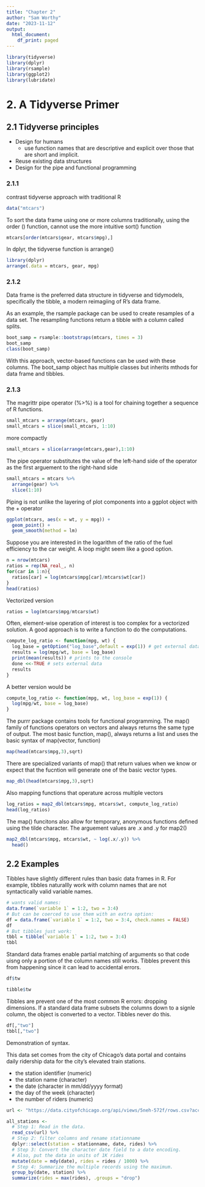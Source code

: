 ```yaml
---
title: "Chapter 2"
author: "Sam Worthy"
date: "2023-11-12"
output:
  html_document:
    df_print: paged
---
```


```r
library(tidyverse)
library(dplyr)
library(rsample)
library(ggplot2)
library(lubridate)
```


# 2. A Tidyverse Primer

## 2.1 Tidyverse principles

* Design for humans
  + use function names that are descriptive and explicit over those that are short and implicit.
* Reuse existing data structures
* Design for the pipe and functional programming

### 2.1.1

contrast tidyverse approach with traditional R

```r
data("mtcars")
```

To sort the data frame using one or more columns traditionally, using the order () function, cannot use the more intuitive sort() function

```r
mtcars[order(mtcars$gear, mtcars$mpg),]
```

In dplyr, the tidyverse function is arrange()

```r
library(dplyr)
arrange(.data = mtcars, gear, mpg)
```

### 2.1.2 

Data frame is the preferred data structure in tidyverse and tidymodels, specifically the tibble, a modern reimagiing of R's data frame.

As an example, the rsample package can be used to create resamples of a data set. The resampling functions return a tibble with a column called splits.

```r
boot_samp = rsample::bootstraps(mtcars, times = 3)
boot_samp
class(boot_samp)
```

With this approach, vector-based functions can be used with these columns. The boot_samp object has multiple classes but inherits mthods for data frame and tibbles.

### 2.1.3

The magrittr pipe operator (%>%) is a tool for chaining together a sequence of R functions.

```r
small_mtcars = arrange(mtcars, gear)
small_mtcars = slice(small_mtcars, 1:10)
```

more compactly

```r
small_mtcars = slice(arrange(mtcars,gear),1:10)
```

The pipe operator substitutes the value of the left-hand side of the operator as the first arguement to the right-hand side

```r
small_mtcars = mtcars %>% 
  arrange(gear) %>% 
  slice(1:10)
```

Piping is not unlike the layering of plot components into a ggplot object with the + operator

```r
ggplot(mtcars, aes(x = wt, y = mpg)) +
  geom_point() +
  geom_smooth(method = lm)
```

Suppose you are interested in the logarithm of the ratio of the fuel efficiency to the car weight. A loop might seem like a good option.

```r
n = nrow(mtcars)
ratios = rep(NA_real_, n)
for(car in 1:n){
  ratios[car] = log(mtcars$mpg[car]/mtcars$wt[car])
}
head(ratios)
```

Vectorized version

```r
ratios = log(mtcars$mpg/mtcars$wt)
```

Often, element-wise operation of interest is too complex for a vectorized solution. A good approach is to write a function to do the computations. 

```r
compute_log_ratio <- function(mpg, wt) {
  log_base = getOption("log_base",default = exp(1)) # get external data
  results = log(mpg/wt, base = log_base)
  print(mean(results)) # prints to the console
  done <<-TRUE # sets external data
  results
}
```

A better version would be

```r
compute_log_ratio <- function(mpg, wt, log_base = exp(1)) {
  log(mpg/wt, base = log_base)
}
```

The purrr package contains tools for functional programming. The map() family of functions operators on vectors and always returns the same type of output. The most basic function, map(), always returns a list and uses the basic syntax of map(vector, function)

```r
map(head(mtcars$mpg,3),sqrt)
```

There are specialized variants of map() that return values when we know or expect that the fucntion will generate one of the basic vector types. 

```r
map_dbl(head(mtcars$mpg,3),sqrt)
```

Also mapping functions that operature across multiple vectors

```r
log_ratios = map2_dbl(mtcars$mpg, mtcars$wt, compute_log_ratio)
head(log_ratios)
```

The map() funcitons also allow for temporary, anonymous functions defined using the tilde character. The arguement values are .x and .y for map2()

```r
map2_dbl(mtcars$mpg, mtcars$wt, ~ log(.x/.y)) %>% 
  head()
```

## 2.2 Examples

Tibbles have slightly different rules than basic data frames in R. For example, tibbles naturallly work with column names that are not syntactically valid variable names.

```r
# wants valid names:
data.frame(`variable 1` = 1:2, two = 3:4)
# But can be coerced to use them with an extra option:
df = data.frame(`variable 1` = 1:2, two = 3:4, check.names = FALSE)
df
# But tibbles just work:
tbbl = tibble(`variable 1` = 1:2, two = 3:4)
tbbl
```

Standard data frames enable partial matching of arguments so that code uisng only a portion of the column names still works. Tibbles prevent this from happening since it can lead to accidental errors.

```r
df$tw

tibble$tw
```

Tibbles are prevent one of the most common R errors: dropping dimensions. If a standard data frame subsets the columns down to a signle column, the object is converted to a vector. Tibbles never do this.

```r
df[,"two"]
tbbl[,"two"]
```
Demonstration of syntax.

This data set comes from the city of Chicago's data portal and contains daily ridership data for the city's elevated train stations.

* the station identifier (numeric)
* the station name (character)
* the date (character in mm/dd/yyyy format)
* the day of the week (character)
* the number of riders (numeric)

```r
url <- "https://data.cityofchicago.org/api/views/5neh-572f/rows.csv?accessType=DOWNLOAD&bom=true&format=true"

all_stations <- 
  # Step 1: Read in the data.
  read_csv(url) %>% 
  # Step 2: filter columns and rename stationname
  dplyr::select(station = stationname, date, rides) %>% 
  # Step 3: Convert the character date field to a date encoding.
  # Also, put the data in units of 1K rides
  mutate(date = mdy(date), rides = rides / 1000) %>% 
  # Step 4: Summarize the multiple records using the maximum.
  group_by(date, station) %>% 
  summarize(rides = max(rides), .groups = "drop")
```

